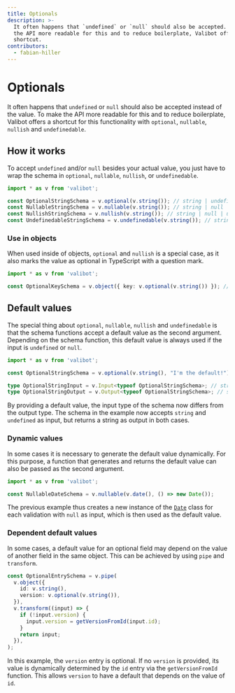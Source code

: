 ```yaml
---
title: Optionals
description: >-
  It often happens that `undefined` or `null` should also be accepted. To make
  the API more readable for this and to reduce boilerplate, Valibot offers a
  shortcut.
contributors:
  - fabian-hiller
---
```



# Optionals

It often happens that `undefined` or `null` should also be accepted instead of the value. To make the API more readable for this and to reduce boilerplate, Valibot offers a shortcut for this functionality with <Link href="/api/optional/">`optional`</Link>, <Link href="/api/nullable/">`nullable`</Link>, <Link href="/api/nullish/">`nullish`</Link> and <Link href="/api/undefinedable/">`undefinedable`</Link>.

## How it works

To accept `undefined` and/or `null` besides your actual value, you just have to wrap the schema in <Link href="/api/optional/">`optional`</Link>, <Link href="/api/nullable/">`nullable`</Link>, <Link href="/api/nullish/">`nullish`</Link>, or <Link href="/api/undefinedable/">`undefinedable`</Link>.

```ts
import * as v from 'valibot';

const OptionalStringSchema = v.optional(v.string()); // string | undefined
const NullableStringSchema = v.nullable(v.string()); // string | null
const NullishStringSchema = v.nullish(v.string()); // string | null | undefined
const UndefinedableStringSchema = v.undefinedable(v.string()); // string | undefined
```

### Use in objects

When used inside of objects, <Link href="/api/optional/">`optional`</Link> and <Link href="/api/nullish/">`nullish`</Link> is a special case, as it also marks the value as optional in TypeScript with a question mark.

```ts
import * as v from 'valibot';

const OptionalKeySchema = v.object({ key: v.optional(v.string()) }); // { key?: string | undefined }
```

## Default values

The special thing about <Link href="/api/optional/">`optional`</Link>, <Link href="/api/nullable/">`nullable`</Link>, <Link href="/api/nullish/">`nullish`</Link> and <Link href="/api/undefinedable/">`undefinedable`</Link> is that the schema functions accept a default value as the second argument. Depending on the schema function, this default value is always used if the input is `undefined` or `null`.

```ts
import * as v from 'valibot';

const OptionalStringSchema = v.optional(v.string(), "I'm the default!");

type OptionalStringInput = v.Input<typeof OptionalStringSchema>; // string | undefined
type OptionalStringOutput = v.Output<typeof OptionalStringSchema>; // string
```

By providing a default value, the input type of the schema now differs from the output type. The schema in the example now accepts `string` and `undefined` as input, but returns a string as output in both cases.

### Dynamic values

In some cases it is necessary to generate the default value dynamically. For this purpose, a function that generates and returns the default value can also be passed as the second argument.

```ts
import * as v from 'valibot';

const NullableDateSchema = v.nullable(v.date(), () => new Date());
```

The previous example thus creates a new instance of the [`Date`](https://developer.mozilla.org/en-US/docs/Web/JavaScript/Reference/Global_Objects/Date) class for each validation with `null` as input, which is then used as the default value.

### Dependent default values

In some cases, a default value for an optional field may depend on the value of another field in the same object. This can be achieved by using <Link href="/api/pipe/">`pipe`</Link> and <Link href="/api/transform/">`transform`</Link>.

```ts
const OptionalEntrySchema = v.pipe(
  v.object({
    id: v.string(),
    version: v.optional(v.string()),
  }),
  v.transform((input) => {
    if (!input.version) {
      input.version = getVersionFromId(input.id);
    }
    return input;
  }),
);
```

In this example, the `version` entry is optional. If no `version` is provided, its value is dynamically determined by the `id` entry via the `getVersionFromId` function. This allows `version` to have a default that depends on the value of `id`.

